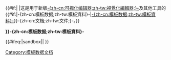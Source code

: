<div class="templatedata-header">{{#if:{{{noheader|}}}| |这是用于新版[[Wikipedia:可视化编辑器|-{zh-cn:可视化编辑器;zh-tw:視覺化編輯器;}-]]及其他工具的{{#if:{{{nolink|}}}|-{zh-cn:模板数据;zh-tw:模板資料}-|[[Wikipedia:可视化编辑器/模板数据|-{zh-cn:模板数据;zh-tw:模板資料}-]]}}-{zh-cn:文档;zh-tw:文件;}-。}} 

'''{{{1|{{BASEPAGENAME}}}}}-{zh-cn:模板数据;zh-tw:模板資料}-'''
</div><includeonly>{{#ifeq:{{SUBPAGENAME}}|sandbox||
[[Category:模板数据文档]]
}}</includeonly><noinclude>
{{Documentation}}
</noinclude>